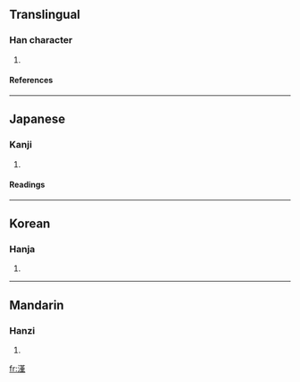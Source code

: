 ==Translingual==
===Han character===
{{Han char|rn=85|rad=水|as=11|sn=14|four=|canj=水廿中一 (ETLM)}}
# {{defn|Han|sort=水11}}
====References====
{{Han ref|kx=0645.080|dkj=18115|dj=1054.030|hdz=31713.070|uh=6F0C|ud=28428}}

----
==Japanese==
===Kanji===
{{ja-kanji|grade=|rs=水11}}
# {{defn|Japanese}} 
====Readings====
{{ja-readings|on=[[きん]] (kin), [[こん]] (kon)|kun=[[きよい]] (kiyoi), [[ひたす]] (hitasu)}}

----
==Korean==
===Hanja===
{{ko-hanja|hangeul=근|eumhun=|rv=geun|mr=kŭn|y=kun}}
# {{defn|Korean}}

----
==Mandarin==
===Hanzi===
{{cmn-hanzi|pin=[[jǐn]] ([[jin3]])|wg=chin<sup>3</sup>}}
# {{defn|Mandarin}}

[[fr:漌]]